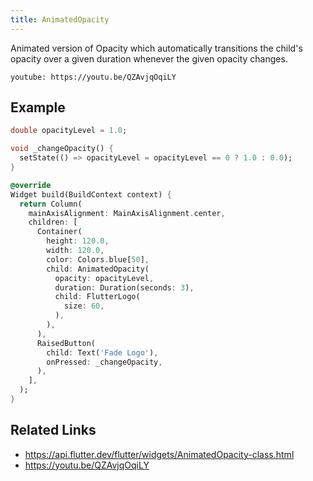 ```yaml
---
title: AnimatedOpacity
---
```


Animated version of Opacity which automatically transitions the child's opacity over a given duration whenever the given opacity changes.

`youtube: https://youtu.be/QZAvjqOqiLY`

## Example

```dart liveslice=AnimatedOpacity
double opacityLevel = 1.0;

void _changeOpacity() {
  setState(() => opacityLevel = opacityLevel == 0 ? 1.0 : 0.0);
}

@override
Widget build(BuildContext context) {
  return Column(
    mainAxisAlignment: MainAxisAlignment.center,
    children: [
      Container(
        height: 120.0,
        width: 120.0,
        color: Colors.blue[50],
        child: AnimatedOpacity(
          opacity: opacityLevel,
          duration: Duration(seconds: 3),
          child: FlutterLogo(
            size: 60,
          ),
        ),
      ),
      RaisedButton(
        child: Text('Fade Logo'),
        onPressed: _changeOpacity,
      ),
    ],
  );
}
```

## Related Links

- https://api.flutter.dev/flutter/widgets/AnimatedOpacity-class.html
- https://youtu.be/QZAvjqOqiLY
